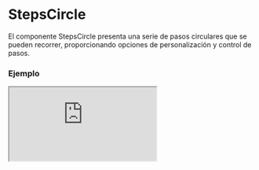 
# StepsCircle

El componente StepsCircle presenta una serie de pasos circulares que se pueden recorrer, proporcionando opciones de personalización y control de pasos.

### Ejemplo

<Iframe src="https://fenextjs-component-storybook.vercel.app/iframe.html?args=&id=stepscircle-stepscircle--index&viewMode=story" />

### Importacion

Para importar el componente StepsCircle, se puede hacer desde fenextjs

```tsx copy
import { StepsCircle } from "fenextjs";
```

### Parametros

| Parametro | Tipo | Requerido | Default | Descripcion |
| --------- | ---- | --------- | ------- | ----------- |
| className | string | no | "" | Clase CSS para el contenedor del componente. |
| items | StepsCircleItemProps[] | no | [] | Lista de elementos de paso con contenido y funciones de clic opcionales. |
| defaultStep | number | no | undefined | El paso que se mostrará inicialmente. |
| valueStep | number | no | undefined | Paso actual cuando se controla externamente. |
| disabled | boolean | no | false | Deshabilita la interacción con el componente. |

### StepsCircleItemProps

Los items de step tienen su propios parametros:

| Parametro | Tipo | Descripción |
| --- | --- | --- |
| children | ReactNode | Contenido del elemento. |
| onClick | function | Funcion al hacer click en el elemento. |

### Storybook

Para ver el storybook del componente lo puede hacer con este [link](https://fenextjs-component-storybook.vercel.app/?path=/story/stepscircle-stepscircle--index)

### Usos

- Ejemplo básico

```tsx copy
<StepsCircle 
    items={[
        { children: <div>Paso 1</div> }, 
        { children: <div>Paso 2</div> }
    ]}
/>
```

- Con paso predeterminado

```tsx copy
<StepsCircle 
    items={[
        { children: <div>Inicio</div> }, 
        { children: <div>Fin</div> }
    ]} 
    defaultStep={0}
/>
```

- Ejemplo con deshabilitación

```tsx copy
<StepsCircle 
    disabled={true}
    items={[{ children: <div>Paso deshabilitado</div> }]}
/>
```

